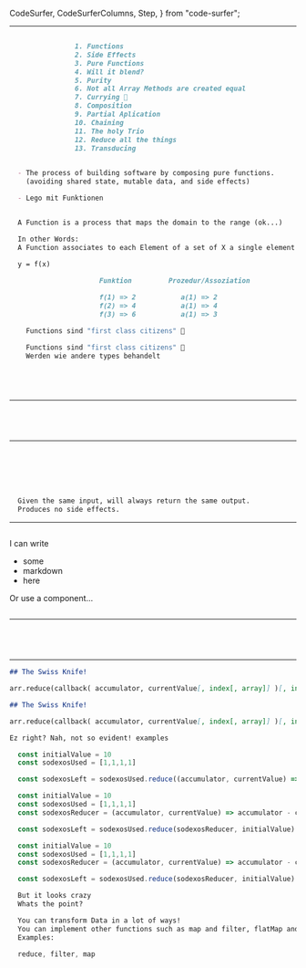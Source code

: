   CodeSurfer,
  CodeSurferColumns,
  Step,
} from "code-surfer";


---

<CodeSurfer>

```js file=./codesnipets/sayHiToFob.js
```

```markdown
                1. Functions
                2. Side Effects
                3. Pure Functions
                4. Will it blend?
                5. Purity
                6. Not all Array Methods are created equal
                7. Currying 🍛
                8. Composition
                9. Partial Aplication
                10. Chaining
                11. The holy Trio
                12. Reduce all the things
                13. Transducing
```

```markdown title='Functional Programming'
  
  - The process of building software by composing pure functions.
    (avoiding shared state, mutable data, and side effects)

  - Lego mit Funktionen
```

```md title='Was ist eine Funktion?' subtitle='Deftones - Back to School.mp3:'

  A Function is a process that maps the domain to the range (ok...)

  In other Words:
  A Function associates to each Element of a set of X a single element of a set Y.
  
  y = f(x)

                      Funktion         Prozedur/Assoziation

                      f(1) => 2           a(1) => 2
                      f(2) => 4           a(1) => 4
                      f(3) => 6           a(1) => 3

```

```js title='Functions in JS'
    Functions sind "first class citizens" 🧐
```

```js title='Functions in JS'
    Functions sind "first class citizens" 🧐
    Werden wie andere types behandelt
```

```js 1 file=./codesnipets/firstClassFunctions.js title='First Class Functions' subtitle='Assigned to Vars'
```

```js 3 file=./codesnipets/firstClassFunctions.js title='First Class Functions' subtitle='Used as arguments'
```

```js 5 file=./codesnipets/firstClassFunctions.js title='First Class Functions' subtitle='Stored in Arrays'
```

```js 7 file=./codesnipets/firstClassFunctions.js title='First Class Functions' subtitle='Stored in Objects'
```

</CodeSurfer>

---

<CodeSurferColumns>

<Step title="Extract Impurity">

```js file=./codesnipets/daysThisMonthImpure.js
```

```js file=./codesnipets/daysThisMonthPure.js
```

</Step>

<Step title="Contain Impurity">

```js file=./codesnipets/daysThisMonthImpure.js
```

```js file=./codesnipets/daysThisMonthPure.js
```

</Step>

</CodeSurferColumns>

---

<CodeSurferColumns sizes={[1,3,1]}>

<Step>

```js 3 file=./codesnipets/firstClassFunctions.js title='First Class Citizens' subtitle='Can be arguments to other functions'
```

</Step>

<Step>

```js 5 file=./codesnipets/firstClassFunctions.js title='First Class Citizens' subtitle='Can be returned from other functions'
```

</Step>

<Step>

```js file=./codesnipets/firstClassFunctions.js title='First Class Citizens' subtitle='Returning them as Arguments'
```

</Step>

<Step>

```js 3 file=./codesnipets/firstClassFunctions.js title='First Class Functions' subtitle='Können wie andere Datatypen behandelt werden'
```

</Step>

<Step>

```js 5 file=./codesnipets/firstClassFunctions.js title='First Class Functions' subtitle='Können wie andere Datatypen behandelt werden'
```

</Step>

<Step>

```js 7 file=./codesnipets/firstClassFunctions.js title='First Class Functions' subtitle='Können wie andere Datatypen behandelt werden'
```

</Step>

<Step>

```markdown title='Pure Function'
  Given the same input, will always return the same output.
  Produces no side effects.
```

</Step>

</CodeSurferColumns>

---

<CodeSurferColumns sizes={[1,3,1]}>

<Step>

```js title="Class"
```

<div>

I can write

- some
- markdown
- here

Or use a component...

</div>

```js title="Function"
```

</Step>

</CodeSurferColumns>

---

<CodeSurferColumns>

<Step title="Currying 🍛">

``` js 3 file=./codesnipets/curryESNext.js
```

```js 3 file=./codesnipets/curryES15.js
```

</Step>

<Step title="Currying 🍛">

``` js 4 file=./codesnipets/curryESNext.js
```

```js 4 file=./codesnipets/curryES15.js
```

</Step>


</CodeSurferColumns>  

---

<CodeSurferColumns> 


<Step title="Reduce"> 

```md
## The Swiss Knife!

arr.reduce(callback( accumulator, currentValue[, index[, array]] )[, initialValue])

```

</Step>

<Step title="Reduce"> 

```md
## The Swiss Knife!

arr.reduce(callback( accumulator, currentValue[, index[, array]] )[, initialValue])

Ez right? Nah, not so evident! examples

```

</Step>

<Step title="Reduce" subtitle="The Swiss Knife"> 

``` js 
  const initialValue = 10
  const sodexosUsed = [1,1,1,1]

  const sodexosLeft = sodexosUsed.reduce((accumulator, currentValue) => accumulator - currentValue, initialValue)
```

</Step>

<Step title="Reduce" subtitle="Extracted to a reducer"> 

``` js 
  const initialValue = 10
  const sodexosUsed = [1,1,1,1]
  const sodexosReducer = (accumulator, currentValue) => accumulator - currentValue

  const sodexosLeft = sodexosUsed.reduce(sodexosReducer, initialValue)

```

</Step>


<Step title="Reduce" subtitle="Extracted to a reducer"> 

``` js 
  const initialValue = 10
  const sodexosUsed = [1,1,1,1]
  const sodexosReducer = (accumulator, currentValue) => accumulator - currentValue

  const sodexosLeft = sodexosUsed.reduce(sodexosReducer, initialValue)

```

</Step>

<Step title="Reduce"> 

``` md
  But it looks crazy
  Whats the point?
```

</Step>

<Step title="Reduce"> 

``` md
  You can transform Data in a lot of ways!
  You can implement other functions such as map and filter, flatMap and others!
  Examples:
```

</Step>

<Step title="The Holy Trio"> 

``` js 
  reduce, filter, map
```

</Step>

</CodeSurferColumns>